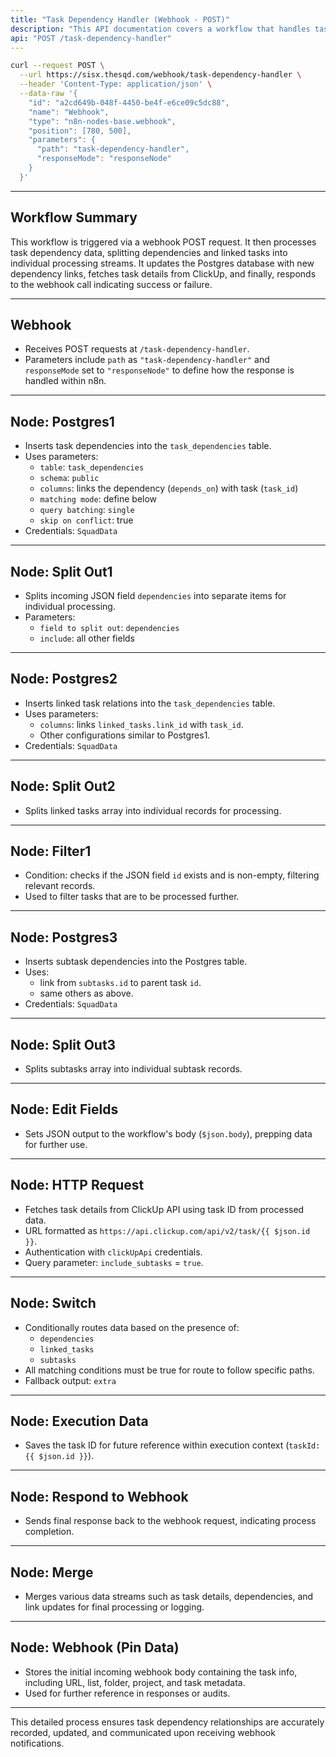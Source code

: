 ```yaml
---
title: "Task Dependency Handler (Webhook - POST)"
description: "This API documentation covers a workflow that handles task dependencies upon receiving a POST request via webhook. It processes incoming data, interacts with Postgres databases to record task dependencies, and integrates with ClickUp to fetch task details. The workflow orchestrates splitting incoming data, updating dependencies, and responding accordingly."
api: "POST /task-dependency-handler"
---
```


<Card title="Task Dependency Handler" icon="link" href="https://sisx.thesqd.com/workflow/wZtVQkO3PCjX5fZZ" arrow="true" cta="Click here"></Card>

<RequestExample>

```bash Request
curl --request POST \
  --url https://sisx.thesqd.com/webhook/task-dependency-handler \
  --header 'Content-Type: application/json' \
  --data-raw '{
    "id": "a2cd649b-048f-4450-be4f-e6ce09c5dc88",
    "name": "Webhook",
    "type": "n8n-nodes-base.webhook",
    "position": [780, 500],
    "parameters": {
      "path": "task-dependency-handler",
      "responseMode": "responseNode"
    }
  }'
```

</RequestExample>

---

## Workflow Summary
This workflow is triggered via a webhook POST request. It then processes task dependency data, splitting dependencies and linked tasks into individual processing streams. It updates the Postgres database with new dependency links, fetches task details from ClickUp, and finally, responds to the webhook call indicating success or failure.

---

## Webhook
- Receives POST requests at `/task-dependency-handler`.
- Parameters include `path` as `"task-dependency-handler"` and `responseMode` set to `"responseNode"` to define how the response is handled within n8n.

---

## Node: Postgres1
- Inserts task dependencies into the `task_dependencies` table.
- Uses parameters:
  - `table`: `task_dependencies`
  - `schema`: `public`
  - `columns`: links the dependency (`depends_on`) with task (`task_id`)
  - `matching mode`: define below
  - `query batching`: `single`
  - `skip on conflict`: true
- Credentials: `SquadData`

---

## Node: Split Out1
- Splits incoming JSON field `dependencies` into separate items for individual processing.
- Parameters:
  - `field to split out`: `dependencies`
  - `include`: all other fields

---

## Node: Postgres2
- Inserts linked task relations into the `task_dependencies` table.
- Uses parameters:
  - `columns`: links `linked_tasks.link_id` with `task_id`.
  - Other configurations similar to Postgres1.
- Credentials: `SquadData`

---

## Node: Split Out2
- Splits linked tasks array into individual records for processing.

---

## Node: Filter1
- Condition: checks if the JSON field `id` exists and is non-empty, filtering relevant records.
- Used to filter tasks that are to be processed further.

---

## Node: Postgres3
- Inserts subtask dependencies into the Postgres table.
- Uses:
  - link from `subtasks.id` to parent task `id`.
  - same others as above.
- Credentials: `SquadData`

---

## Node: Split Out3
- Splits subtasks array into individual subtask records.

---

## Node: Edit Fields
- Sets JSON output to the workflow's body (`$json.body`), prepping data for further use.

---

## Node: HTTP Request
- Fetches task details from ClickUp API using task ID from processed data.
- URL formatted as `https://api.clickup.com/api/v2/task/{{ $json.id }}`.
- Authentication with `clickUpApi` credentials.
- Query parameter: `include_subtasks` = `true`.

---

## Node: Switch
- Conditionally routes data based on the presence of:
  - `dependencies`
  - `linked_tasks`
  - `subtasks`
- All matching conditions must be true for route to follow specific paths.
- Fallback output: `extra`

---

## Node: Execution Data
- Saves the task ID for future reference within execution context (`taskId: {{ $json.id }}`).

---

## Node: Respond to Webhook
- Sends final response back to the webhook request, indicating process completion.

---

## Node: Merge
- Merges various data streams such as task details, dependencies, and link updates for final processing or logging.

---

## Node: Webhook (Pin Data)
- Stores the initial incoming webhook body containing the task info, including URL, list, folder, project, and task metadata.
- Used for further reference in responses or audits.

---

This detailed process ensures task dependency relationships are accurately recorded, updated, and communicated upon receiving webhook notifications.